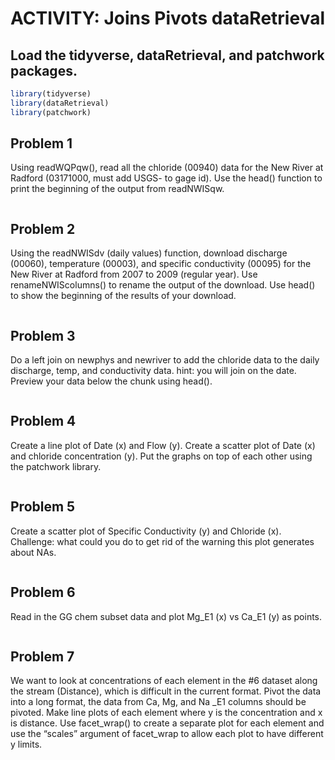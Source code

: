 # ACTIVITY: Joins Pivots dataRetrieval {#joinpivotDR}

## Load the tidyverse, dataRetrieval, and patchwork packages.

```r
library(tidyverse)
library(dataRetrieval)
library(patchwork)
```

## Problem 1 
Using readWQPqw(), read all the chloride (00940) data for the New River at Radford (03171000, must add USGS- to gage id). Use the head() function to print the beginning of the output from readNWISqw.

```r

```

## Problem 2
Using the readNWISdv (daily values) function, download discharge (00060), temperature (00003), and specific conductivity (00095) for the New River at Radford from 2007 to 2009 (regular year). Use renameNWIScolumns() to rename the output of the download. Use head() to show the beginning of the results of your download.

```r

```

## Problem 3
Do a left join on newphys and newriver to add the chloride data to the daily discharge, temp, and conductivity data. hint: you will join on the date. Preview your data below the chunk using head().

```r

```

## Problem 4
Create a line plot of Date (x) and Flow (y). Create a scatter plot of Date (x) and chloride concentration (y). Put the graphs on top of each other using the patchwork library.

```r

```

## Problem 5
Create a scatter plot of Specific Conductivity (y) and Chloride (x). Challenge: what could you do to get rid of the warning this plot generates about NAs.

```r

```

## Problem 6
Read in the GG chem subset data and plot Mg_E1 (x) vs Ca_E1 (y) as points.

```r

```

## Problem 7
We want to look at concentrations of each element in the \#6 dataset along the stream (Distance), which is difficult in the current format. Pivot the data into a long format, the data from Ca, Mg, and Na \_E1 columns should be pivoted. Make line plots of each element where y is the concentration and x is distance. Use facet_wrap() to create a separate plot for each element and use the "scales" argument of facet_wrap to allow each plot to have different y limits.

```r

```
